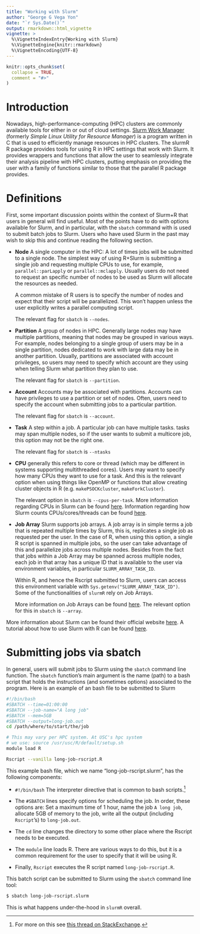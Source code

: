 ```yaml
---
title: "Working with Slurm"
author: "George G Vega Yon"
date: "`r Sys.Date()`"
output: rmarkdown::html_vignette
vignette: >
  %\VignetteIndexEntry{Working with Slurm}
  %\VignetteEngine{knitr::rmarkdown}
  %\VignetteEncoding{UTF-8}
---
```


```r
knitr::opts_chunk$set(
  collapse = TRUE,
  comment = "#>"
)
```

# Introduction

Nowadays, high-performance-computing (HPC) clusters are commonly available tools
for either in or out of cloud settings.
[Slurm Work Manager](https://slurm.schedmd.com/) (formerly
*Simple Linux Utility for Resource Manager*) is a program written in C that is
used to efficiently manage resources in HPC clusters. The slurmR R package
provides tools for using R in HPC settings that work with Slurm. It provides
wrappers and functions that allow the user to seamlessly integrate
their analysis pipeline with HPC clusters, putting emphasis on providing the user with a
family of functions similar to those that the parallel R package provides.

# Definitions

First, some important discussion points within the context of Slurm+R that users
in general will find useful. Most of the points have to do with options
available for Slurm, and in particular, with the `sbatch` command with is used
to submit batch jobs to Slurm. Users who have used Slurm in the past may wish
to skip this and continue reading the following section.


*   **Node** A single computer in the HPC: A lot of times jobs will be submitted
    to a single node. The simplest way of using R+Slurm is submitting a single
    job and requesting multiple CPUs to use, for example, `parallel::parLapply`
    or `parallel::mclapply`. Usually users do not need to request an specific
    number of nodes to be used as Slurm will allocate the resources as needed.
    
    A common mistake of R users is to specify the number of nodes and expect
    that their script will be parallelized. This won't happen unless the user
    explicitly writes a parallel computing script.
    
    The relevant flag for `sbatch` is `--nodes`.
    
*   **Partition** A group of nodes in HPC. Generally large nodes may have
    multiple partitions, meaning that nodes may be grouped in various
    ways. For example, nodes belonging to a single group of users may
    be in a single partition, nodes dedicated to work with large data
    may be in another partition. Usually, partitions are associated with
    account privileges, so users may need to specify which account are
    they using when telling Slurm what partition they plan to use.
    
    The relevant flag for `sbatch` is `--partition`.

*   **Account** Accounts may be associated with partitions. Accounts can have
    privileges to use a partition or set of nodes. Often, users need to 
    specify the account when submitting jobs to a particular partition.
    
    The relevant flag for `sbatch` is `--account`.

*   **Task** A step within a job. A particular job can have multiple tasks.
    tasks may span multiple nodes, so if the user wants to submit a multicore
    job, this option may not be the right one.

    The relevant flag for `sbatch` is `--ntasks`

*   **CPU** generally this refers to core or thread (which may be different
    in systems supporting multithreaded cores). Users may want to specify
    how many CPUs they want to use for a task. And this is the relevant
    option when using things like OpenMP or functions that allow creating
    cluster objects in R (e.g. `makePSOCKcluster`, `makeForkCluster`).
    
    The relevant option in `sbatch` is `--cpus-per-task`. More information
    regarding CPUs in Slurm can be found
    [here](https://slurm.schedmd.com/cpu_management.html). Information
    regarding how Slurm counts CPUs/cores/threads can be found
    [here](https://slurm.schedmd.com/faq.html#cpu_count).
    
*   **Job Array** Slurm supports job arrays. A job array is in simple terms
    a job that is repeated multiple times by Slurm, this is, replicates a
    single job as requested per the user. In the case of R, when using 
    this option, a single R script is spanned in multiple jobs, so the
    user can take advantage of this and parallelize jobs across multiple
    nodes. Besides from the fact that jobs within a Job Array may be spanned
    across multiple nodes, each job in that array has a unique ID that
    is available to the user via environment variables, in particular
    `SLURM_ARRAY_TASK_ID`.
    
    Within R, and hence the Rscript submitted to Slurm, users can access
    this environment variable with `Sys.getenv("SLURM_ARRAY_TASK_ID")`.
    Some of the functionalities of `slurmR` rely on Job Arrays.
    
    More information on Job Arrays can be found
    [here](https://slurm.schedmd.com/job_array.html).
    The relevant option for this in `sbatch` is `--array`.
    
More information about Slurm can be found their official website
[here](https://slurm.schedmd.com/). A tutorial about how to use Slurm with R
can be found [here](https://uscbiostats.github.io/slurmr-workshop/).

# Submitting jobs via sbatch

In general, users will submit jobs to Slurm using the `sbatch` command line
function. The `sbatch` function's main argument is the name (path) to a bash
script that holds the instructions (and sometimes options) associated to
the program. Here is an example of an bash file to be submitted to Slurm

```bash
#!/bin/bash
#SBATCH --time=01:00:00
#SBATCH --job-name="A long job"
#SBATCH --mem=5GB
#SBATCH --output=long-job.out
cd /path/where/to/start/the/job

# This may vary per HPC system. At USC's hpc system
# we use: source /usr/usc/R/default/setup.sh
module load R

Rscript --vanilla long-job-rscript.R
```

This example bash file, which we name "long-job-rscript.slurm", has the following
components:

*  `#!/bin/bash` The interpreter directive that is common to bash scripts.[^shvsbash]
   
*  The `#SBATCH` lines specify options for scheduling the job. In order, these
   options are: Set a maximum time of 1 hour, name the job `A long job`, allocate
   5GB of memory to the job, write all the output (including `Rscript`'s) to
   `long-job.out`.

*  The `cd` line changes the directory to some other place where the Rscript
   needs to be executed.
   
*  The `module` line loads R. There are various ways to do this, but it is
   a common requirement for the user to specify that it will be using R.
   
*  Finally, `Rscript` executes the R script named `long-job-rscript.R`.

This batch script can be submitted to Slurm using the `sbatch` command line tool:

```bash
$ sbatch long-job-rscript.slurm
```

This is what happens under-the-hood in `slurmR` overall.

[^shvsbash]: For more on this see
[this thread on StackExchange](https://askubuntu.com/questions/141928/what-is-the-difference-between-bin-sh-and-bin-bash).

